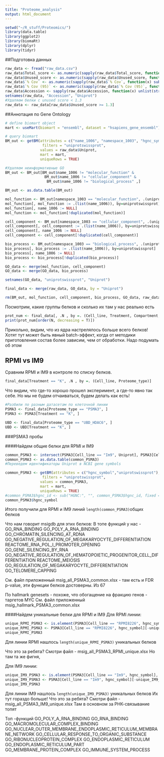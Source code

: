 ```yaml
---
title: "Proteome_analysis"
output: html_document
---
```


```r
setwd("~/R_stuff/Proteomics/")
library(data.table)
library(ggplot2)
library(biomaRt)
library(dplyr)
library(tidyr)
```
##Подготовка данных
```r
raw_data <- fread("raw_data.csv")
raw_data$Total_score <- as.numeric(sapply(raw_data$Total_score, function(x) sub(",", ".", x)))
raw_data$Unused_score <- as.numeric(sapply(raw_data$Unused_score, function(x) sub(",", ".", x)))
raw_data$`% Cov` <- as.numeric(sapply(raw_data$`% Cov`, function(x) sub(",", ".", x)))
raw_data$`% Cov (95)` <- as.numeric(sapply(raw_data$`% Cov (95)`, function(x) sub(",", ".", x)))
raw_data$Accession <- sapply(raw_data$Accession, function(x) unlist(strsplit(x, "|", fixed = T))[2])
setnames(raw_data, "Accession", "Uniprot")
#Удаляем белки с unused score < 1.3
raw_data <- raw_data[raw_data$Unused_score >= 1.3]
```
##Аннотация по Gene Ontology
```r
# define biomart object
mart <- useMart(biomart = "ensembl", dataset = "hsapiens_gene_ensembl")

# query biomart
BM_out <- getBM(attributes = c("name_1006", "namespace_1003", "hgnc_symbol", "uniprotswissprot"),
                 filters = "uniprotswissprot",
                values = raw_data$Uniprot, 
                mart = mart,
                uniqueRows = TRUE)

#Удаляем неинформативные GO 
BM_out <- BM_out[BM_out$name_1006 != "molecular_function" &
                  BM_out$name_1006 != "cellular_component" &
                   BM_out$name_1006 != "biological_process" ,]

BM_out <- as.data.table(BM_out)

mol_function <- BM_out[namespace_1003 == "molecular_function", .(uniprotswissprot, hgnc_symbol, name_1006)]
mol_function[, mol_function := .(list(name_1006)), by=uniprotswissprot]
mol_function[, name_1006 := NULL]
mol_function <- mol_function[!duplicated(mol_function)]

cell_component <- BM_out[namespace_1003 == "cellular_component", .(uniprotswissprot, hgnc_symbol, name_1006)]
cell_component[, cell_component := .(list(name_1006)), by=uniprotswissprot]
cell_component[, name_1006 := NULL]
cell_component <- cell_component[!duplicated(cell_component)]

bio_process <- BM_out[namespace_1003 == "biological_process", .(uniprotswissprot, hgnc_symbol, name_1006)]
bio_process[, bio_process := .(list(name_1006)), by=uniprotswissprot]
bio_process[, name_1006 := NULL]
bio_process <- bio_process[!duplicated(bio_process)]

GO_data <- merge(mol_function, cell_component)
GO_data <- merge(GO_data, bio_process)

setnames(GO_data, "uniprotswissprot", "Uniprot")

final_data <- merge(raw_data, GO_data, by = "Uniprot")

rm(BM_out, mol_function, cell_component, bio_process, GO_data, raw_data)
```

Посмотрим, какие группы белков и сколько их там у нас реально есть
```r
prot_num <- final_data[, .N , by =. (Cell_line, Treatment, Compartment, Proteome_type)]
print(prot_num[order(N, decreasing = T)])
```
Прикольно, видим, что из ядра настрелялось больше всего белков! 
Хотят тут может быть явный batch-эффект, когда от методики приготовления состав более зависим, чем от обработки. Надо подумать об этом  
  
## RPMI vs IM9
Сравним RPMI и IM9 в контроле по списку белков.
```r
final_data[Treatment == "K", .N , by =. (Cell_line, Proteome_type)]
```
  
Что видим, что где-то хорошо прошел эксперимент, а где-то явно так себе. Но мы не будем отчаиваться, будем делать как есть!

```r
#Разбили по разным датасетам по клеточной линии
PSMA3 <- final_data[Proteome_type == "PSMA3", ]
PSMA3 <- PSMA3[Treatment == "K", ]

UBD <- final_data[Proteome_type == "UBD_HDAC6", ]
UBD <- UBD[Treatment == "K", ]
```

###PSMA3 пробы

####Найдем общие белки для RPMI и IM9
```r
common_PSMA3 <- intersect(PSMA3[Cell_line == "Im9", Uniprot], PSMA3[Cell_line == "RPMI8226", Uniprot]) #Пересекли
common_PSMA3 <- as.data.table(common_PSMA3)
#Переведем идентификаторы Uniprot в NCBI gene symbols

common_PSMA3 <- getBM(attributes = c("hgnc_symbol","uniprotswissprot"),
                 filters = "uniprotswissprot",
                values = common_PSMA3, 
                mart = mart,
                uniqueRows = TRUE)
#common_PSMA3$hgnc_id <- sub("HGNC:", "", common_PSMA3$hgnc_id, fixed = T,) 
common_PSMA3$hgnc_symbol
```
Итого получили для RPMI и IM9 линий `length(common_PSMA3)`общих белков

Что нам говорит msigdb для этих белков:
В топе функций у нас - 
GO_RNA_BINDING
GO_POLY_A_RNA_BINDING
GO_CHROMATIN_SILENCING_AT_RDNA
GO_NEGATIVE_REGULATION_OF_MEGAKARYOCYTE_DIFFERENTIATION
REACTOME_RNA_POL_I_PROMOTER_OPENING
GO_GENE_SILENCING_BY_RNA
GO_NEGATIVE_REGULATION_OF_HEMATOPOIETIC_PROGENITOR_CELL_DIFFERENTIATION
REACTOME_MEIOSIS
GO_REGULATION_OF_MEGAKARYOCYTE_DIFFERENTIATION
GO_TELOMERE_CAPPING

См. файл приложенный msig_all_PSMA3_common.xlsx - там есть и FDR p-value, эти функции белков достоверны. Из 67

По hallmark genesets - похоже, что обогащение на фракцию генов - таргетов MYC
См. файл приложенный msig_hallmark_PSMA3_common.xlsx

####Найдем уникальные белки для RPMI и IM9
Для RPMI линии:
```r
unique_RPMI_PSMA3 <- is.element(PSMA3[Cell_line == "RPMI8226", hgnc_symbol], common_PSMA3$hgnc_symbol)
unique_RPMI_PSMA3 <- PSMA3[Cell_line == "RPMI8226", hgnc_symbol][-unique_RPMI_PSMA3]
unique_RPMI_PSMA3
```
Для линии RPMI нашлось `length(unique_RPMI_PSMA3)` уникальных белков

Что это за ребята? 
Смотри файл - msig_all_PSMA3_RPMI_unique.xlsx
Но там та же фигня, 

Для IM9 линии:
```r
unique_IM9_PSMA3 <- is.element(PSMA3[Cell_line == "Im9", hgnc_symbol], common_PSMA3$hgnc_symbol)
unique_IM9_PSMA3 <- PSMA3[Cell_line == "Im9", hgnc_symbol][-unique_IM9_PSMA3]
unique_IM9_PSMA3
```
Для линии IM9 нашлось `length(unique_IM9_PSMA3)` уникальных белков
Их тут гораздо больше! 
Что это за ребята? 
Смотри файл - msig_all_PSMA3_IM9_unique.xlsx
Там в основном за РНК-связывание топят

Топ -функций
GO_POLY_A_RNA_BINDING
GO_RNA_BINDING
GO_MACROMOLECULAR_COMPLEX_BINDING
GO_NUCLEAR_OUTER_MEMBRANE_ENDOPLASMIC_RETICULUM_MEMBRANE_NETWORK
GO_CELLULAR_RESPONSE_TO_ORGANIC_SUBSTANCE
GO_RIBONUCLEOPROTEIN_COMPLEX
GO_ENDOPLASMIC_RETICULUM
GO_ENDOPLASMIC_RETICULUM_PART
GO_MEMBRANE_PROTEIN_COMPLEX
GO_IMMUNE_SYSTEM_PROCESS



